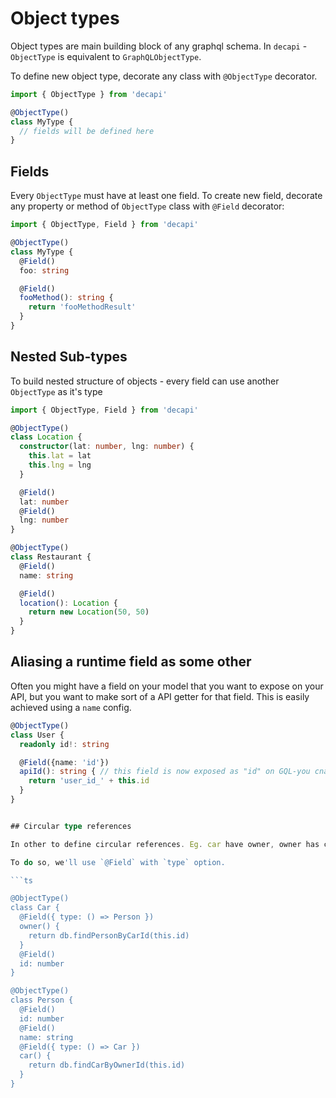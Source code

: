 # Object types

Object types are main building block of any graphql schema. In `decapi` - `ObjectType` is equivalent to `GraphQLObjectType`.

To define new object type, decorate any class with `@ObjectType` decorator.

```ts
import { ObjectType } from 'decapi'

@ObjectType()
class MyType {
  // fields will be defined here
}
```

## Fields

Every `ObjectType` must have at least one field. To create new field, decorate any property or method of `ObjectType` class with `@Field` decorator:

```ts
import { ObjectType, Field } from 'decapi'

@ObjectType()
class MyType {
  @Field()
  foo: string

  @Field()
  fooMethod(): string {
    return 'fooMethodResult'
  }
}
```

## Nested Sub-types

To build nested structure of objects - every field can use another `ObjectType` as it's type

```ts
import { ObjectType, Field } from 'decapi'

@ObjectType()
class Location {
  constructor(lat: number, lng: number) {
    this.lat = lat
    this.lng = lng
  }

  @Field()
  lat: number
  @Field()
  lng: number
}

@ObjectType()
class Restaurant {
  @Field()
  name: string

  @Field()
  location(): Location {
    return new Location(50, 50)
  }
}
```

## Aliasing a runtime field as some other

Often you might have a field on your model that you want to expose on your API, but you want to make sort of a API getter for that field. This is easily achieved using a `name` config.

```ts
@ObjectType()
class User {
  readonly id!: string

  @Field({name: 'id'})
  apiId(): string { // this field is now exposed as "id" on GQL-you cna query it by doing a query like {users {id}}
    return 'user_id_' + this.id
  }
}


## Circular type references

In other to define circular references. Eg. car have owner, owner has cars which have owner. it's required to assign types in lazy way (with getter functions)

To do so, we'll use `@Field` with `type` option.

```ts

@ObjectType()
class Car {
  @Field({ type: () => Person })
  owner() {
    return db.findPersonByCarId(this.id)
  }
  @Field()
  id: number
}

@ObjectType()
class Person {
  @Field()
  id: number
  @Field()
  name: string
  @Field({ type: () => Car })
  car() {
    return db.findCarByOwnerId(this.id)
  }
}
```

